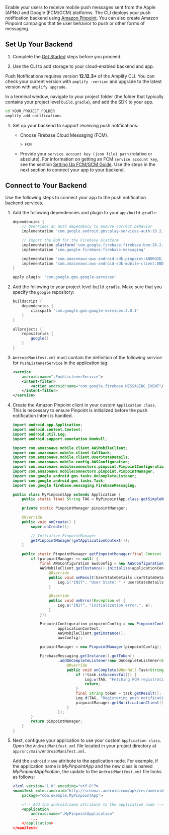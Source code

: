Enable your users to receive mobile push messages sent from the Apple (APNs) and Google (FCM/GCM) platforms. The CLI deploys your push notification backend using [Amazon Pinpoint](http://docs.aws.amazon.com/pinpoint/latest/developerguide/). You can also create Amazon Pinpoint campaigns that tie user behavior to push or other forms of messaging.

## Set Up Your Backend

1. Complete the [Get Started](/gen1/[platform]/start/getting-started/introduction/) steps before you proceed.

1. Use the CLI to add storage to your cloud-enabled backend and app.

<Callout warning>

Push Notifications requires version **12.12.3+** of the Amplify CLI. You can check your current version with `amplify -version` and upgrade to the latest version with `amplify upgrade`.

</Callout>

   In a terminal window, navigate to your project folder (the folder that typically contains your project level `build.gradle`), and add the SDK to your app.

   ```bash
   cd YOUR_PROJECT_FOLDER
   amplify add notifications
   ```

1. Set up your backend to support receiving push notifications:

   - Choose Firebase Cloud Messaging (FCM).

     ```console
     > FCM
     ```

   - Provide your `service account key (json file) path` (relative or absolute). For information on getting an FCM `service account key`, see the section [Setting Up FCM/GCM Guide](/gen1/[platform]/sdk/push-notifications/setup-push-service/). Use the steps in the next section to connect your app to your backend.

## Connect to Your Backend

Use the following steps to connect your app to the push notification backend services.

1. Add the following dependencies and plugin to your `app/build.gradle`:

   ```groovy
   dependencies {
       // Overrides an auth dependency to ensure correct behavior
       implementation 'com.google.android.gms:play-services-auth:19.2.0'

       // Import the BoM for the Firebase platform
       implementation platform('com.google.firebase:firebase-bom:28.2.1')
       implementation 'com.google.firebase:firebase-messaging'

       implementation 'com.amazonaws:aws-android-sdk-pinpoint:ANDROID_SDK_VERSION'
       implementation 'com.amazonaws:aws-android-sdk-mobile-client:ANDROID_SDK_VERSION'
   }

   apply plugin: 'com.google.gms.google-services'
   ```

1. Add the following to your project level `build.gradle`. Make sure that you specify the `google` repository:

   ```groovy
   buildscript {
       dependencies {
           classpath 'com.google.gms:google-services:4.0.1'
       }
   }

   allprojects {
       repositories {
           google()
       }
   }
   ```

1. `AndroidManifest.xml` must contain the definition of the following service for `PushListenerService` in the application tag:

   ```xml
   <service
       android:name=".PushListenerService">
       <intent-filter>
           <action android:name="com.google.firebase.MESSAGING_EVENT"/>
       </intent-filter>
   </service>
   ```

1. Create the Amazon Pinpoint client in your custom `Application class`. This is necessary to ensure Pinpoint is initialized before the push notification Intent is handled.

   ```java
   import android.app.Application;
   import android.content.Context;
   import android.util.Log;
   import android.support.annotation.NonNull;

   import com.amazonaws.mobile.client.AWSMobileClient;
   import com.amazonaws.mobile.client.Callback;
   import com.amazonaws.mobile.client.UserStateDetails;
   import com.amazonaws.mobile.config.AWSConfiguration;
   import com.amazonaws.mobileconnectors.pinpoint.PinpointConfiguration;
   import com.amazonaws.mobileconnectors.pinpoint.PinpointManager;
   import com.google.android.gms.tasks.OnCompleteListener;
   import com.google.android.gms.tasks.Task;
   import com.google.firebase.messaging.FirebaseMessaging;

   public class MyPinpointApp extends Application {
       public static final String TAG = MyPinpointApp.class.getSimpleName();

       private static PinpointManager pinpointManager;

       @Override
       public void onCreate() {
           super.onCreate();

           // Initialize PinpointManager
           getPinpointManager(getApplicationContext());
       }

       public static PinpointManager getPinpointManager(final Context applicationContext) {
           if (pinpointManager == null) {
               final AWSConfiguration awsConfig = new AWSConfiguration(applicationContext);
               AWSMobileClient.getInstance().initialize(applicationContext, awsConfig, new Callback<UserStateDetails>() {
                   @Override
                   public void onResult(UserStateDetails userStateDetails) {
                       Log.i("INIT", "User State: " + userStateDetails.getUserState());
                   }

                   @Override
                   public void onError(Exception e) {
                       Log.e("INIT", "Initialization error.", e);
                   }
               });

               PinpointConfiguration pinpointConfig = new PinpointConfiguration(
                       applicationContext,
                       AWSMobileClient.getInstance(),
                       awsConfig);

               pinpointManager = new PinpointManager(pinpointConfig);

               FirebaseMessaging.getInstance().getToken()
                       .addOnCompleteListener(new OnCompleteListener<String>() {
                           @Override
                           public void onComplete(@NonNull Task<String> task) {
                               if (!task.isSuccessful()) {
                                   Log.w(TAG, "Fetching FCM registration token failed", task.getException());
                                   return;
                               }
                               final String token = task.getResult();
                               Log.d(TAG, "Registering push notifications token: " + token);
                               pinpointManager.getNotificationClient().registerDeviceToken(token);
                           }
                       });
           }
           return pinpointManager;
       }
   }
   ```

1. Next, configure your application to use your custom `Application class`. Open the `AndroidManifest.xml` file located in your project directory at `app/src/main/AndroidManifest.xml`.

   Add the `android:name` attribute to the application node. For example, if the application name is _MyPinpointApp_ and the new class is named _MyPinpointApplication_, the update to the `AndroidManifest.xml` file looks as follows:

   ```xml
   <?xml version="1.0" encoding="utf-8"?>
   <manifest xmlns:android="http://schemas.android.com/apk/res/android"
       package="com.example.MyPinpointApp">

       <!-- Add the android:name attribute to the application node -->
       <application
           android:name=".MyPinpointApplication"
           ...
       </application>
   </manifest>
   ```

